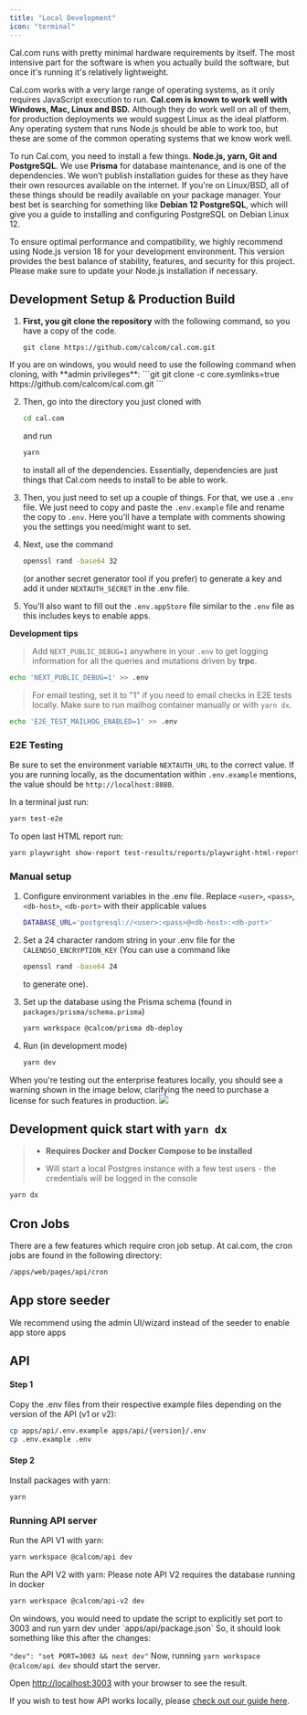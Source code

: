 ```yaml
---
title: "Local Development"
icon: "terminal"
---
```


Cal.com runs with pretty minimal hardware requirements by itself. The most intensive part for the software is when you actually build the software, but once it's running it's relatively lightweight.

Cal.com works with a very large range of operating systems, as it only requires JavaScript execution to run. **Cal.com is known to work well with Windows, Mac, Linux and BSD.** Although they do work well on all of them, for production deployments we would suggest Linux as the ideal platform. Any operating system that runs Node.js should be able to work too, but these are some of the common operating systems that we know work well.

To run Cal.com, you need to install a few things. **Node.js, yarn, Git and PostgreSQL**. We use **Prisma** for database maintenance, and is one of the dependencies. We won’t publish installation guides for these as they have their own resources available on the internet. If you're on Linux/BSD, all of these things should be readily available on your package manager. Your best bet is searching for something like **Debian 12 PostgreSQL**, which will give you a guide to installing and configuring PostgreSQL on Debian Linux 12.

<Info>
To ensure optimal performance and compatibility, we highly recommend using Node.js version 18 for your development environment. This version provides the best balance of stability, features, and security for this project. Please make sure to update your Node.js installation if necessary.
</Info>

## Development Setup & Production Build

1. **First, you git clone the repository** with the following command, so you have a copy of the code.
    ```git
    git clone https://github.com/calcom/cal.com.git
    ```

<Warning>
If you are on windows, you would need to use the following command when cloning, with **admin privileges**:
```git
git clone -c core.symlinks=true https://github.com/calcom/cal.com.git
```
</Warning>

2. Then, go into the directory you just cloned with
    ```bash
    cd cal.com
    ```
    and run
    ```bash
    yarn
    ```
    to install all of the dependencies. Essentially, dependencies are just things that Cal.com needs to install to be able to work.

3. Then, you just need to set up a couple of things. For that, we use a `.env` file. We just need to copy and paste the `.env.example` file and rename the copy to `.env`. Here you'll have a template with comments showing you the settings you need/might want to set.

4. Next, use the command
    ```bash
    openssl rand -base64 32
    ```
    (or another secret generator tool if you prefer) to generate a key and add it under `NEXTAUTH_SECRET` in the .env file.

5. You'll also want to fill out the `.env.appStore` file similar to the `.env` file as this includes keys to enable apps.

**Development tips**

> Add `NEXT_PUBLIC_DEBUG=1` anywhere in your `.env` to get logging information for all the queries and mutations driven by **trpc**.

```bash
echo 'NEXT_PUBLIC_DEBUG=1' >> .env
```

> For email testing, set it to "1" if you need to email checks in E2E tests locally. Make sure to run mailhog container manually or with `yarn dx`.

```bash
echo 'E2E_TEST_MAILHOG_ENABLED=1' >> .env
```

### E2E Testing

Be sure to set the environment variable `NEXTAUTH_URL` to the correct value. If you are running locally, as the documentation within `.env.example` mentions, the value should be `http://localhost:8080`.


In a terminal just run:
```bash
yarn test-e2e
```
To open last HTML report run:
```bash
yarn playwright show-report test-results/reports/playwright-html-report
```

### Manual setup

1. Configure environment variables in the .env file. Replace `<user>`, `<pass>`, `<db-host>`, `<db-port>` with their applicable values

    ```bash
    DATABASE_URL='postgresql://<user>:<pass>@<db-host>:<db-port>'
    ```

2. Set a 24 character random string in your .env file for the `CALENDSO_ENCRYPTION_KEY` (You can use a command like
    ```bash
    openssl rand -base64 24
    ```
    to generate one).

3. Set up the database using the Prisma schema (found in `packages/prisma/schema.prisma`)

    ```bash
    yarn workspace @calcom/prisma db-deploy
    ```

4. Run (in development mode)

    ```bash
    yarn dev
    ```

<Info>
When you're testing out the enterprise features locally, you should see a warning shown in the image below, clarifying the need to purchase a license for such features in production.
<img src="/images/i1600x900-E4RcIPb1_bYp_hcpsya.png" />
</Info>


## **Development quick start with** **`yarn dx`**

> * **Requires Docker and Docker Compose to be installed**
>
>
> * Will start a local Postgres instance with a few test users - the credentials will be logged in the console
>

```bash
yarn dx
```

## **Cron Jobs**

There are a few features which require cron job setup. At cal.com, the cron jobs are found in the following directory:
```bash
/apps/web/pages/api/cron
```


## App store seeder

<Info>
We recommend using the admin UI/wizard instead of the seeder to enable app store apps
</Info>


## API

#### Step 1

Copy the .env files from their respective example files depending on the version of the API (v1 or v2):

```bash
cp apps/api/.env.example apps/api/{version}/.env
cp .env.example .env
```

#### Step 2

Install packages with yarn:

```bash
yarn
```

### Running API server

Run the API V1 with yarn:

```bash
yarn workspace @calcom/api dev
```

Run the API V2 with yarn:
<Info>Please note API V2 requires the database running in docker</Info>

```bash
yarn workspace @calcom/api-v2 dev
```

<Note>
On windows, you would need to update the script to explicitly set port to 3003 and run yarn dev under `apps/api/package.json` So, it should look something like this after the changes:

`"dev": "set PORT=3003 && next dev"` Now, running `yarn workspace @calcom/api dev` should start the server.
</Note>

Open [http://localhost:3003](http://localhost:3003/) with your browser to see the result.

If you wish to test how API works locally, please [check out our guide here](/developing/guides/api/how-to-setup-api-in-a-local-instance).
